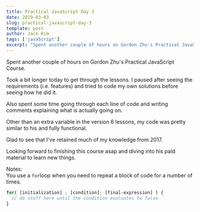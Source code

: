 ```yaml
---
title: Practical JavaScript Day 3
date: 2019-03-03
slug: practical-javascript-day-3
template: post
author: Jack Kim
tags: ['javaScript']
excerpt: "Spent another couple of hours on Gordon Zhu's Practical JavaScript Course.  Took a bit longer today to get through the lessons"
---
```


<MDXWrapper>

Spent another couple of hours on Gordon Zhu's Practical JavaScript Course.

Took a bit longer today to get through the lessons. I paused after seeing the requirements (i.e. features) and tried to code my own solutions before seeing how he did it.

Also spent some time going through each line of code and writing comments explaining what is actually going on.

Other than an extra variable in the version 6 lessons, my code was pretty similar to his and fully functional.

Glad to see that I've retained much of my knowledge from 2017.

Looking forward to finishing this course asap and diving into his paid material to learn new things.

Notes:  
You use a `for`loop when you need to repeat a block of code for a number of times.

```javascript
for( [initialization] ; [condition]; [final-expression] ) {
  // do stuff here until the condition evaluates to false 
}
```

</MDXWrapper>
